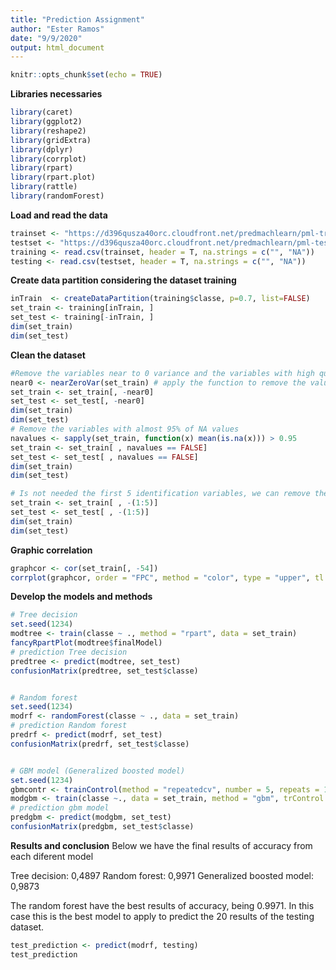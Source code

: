 ```yaml
---
title: "Prediction Assignment"
author: "Ester Ramos"
date: "9/9/2020"
output: html_document
---
```


```r
knitr::opts_chunk$set(echo = TRUE)
```

**Libraries necessaries**
```r
library(caret)
library(ggplot2)
library(reshape2)
library(gridExtra)
library(dplyr)
library(corrplot)
library(rpart)
library(rpart.plot)
library(rattle)
library(randomForest)
```

**Load and read the data**
```r
trainset <- "https://d396qusza40orc.cloudfront.net/predmachlearn/pml-training.csv"
testset <- "https://d396qusza40orc.cloudfront.net/predmachlearn/pml-testing.csv"
training <- read.csv(trainset, header = T, na.strings = c("", "NA"))
testing <- read.csv(testset, header = T, na.strings = c("", "NA"))
```

**Create data partition considering the dataset training**
```r
inTrain  <- createDataPartition(training$classe, p=0.7, list=FALSE)
set_train <- training[inTrain, ]
set_test <- training[-inTrain, ]
dim(set_train)
dim(set_test)
```

**Clean the dataset**
```r
#Remove the variables near to 0 variance and the variables with high quantity of NA
near0 <- nearZeroVar(set_train) # apply the function to remove the values near to 0 variance
set_train <- set_train[, -near0]
set_test <- set_test[, -near0]
dim(set_train)
dim(set_test)
# Remove the variables with almost 95% of NA values
navalues <- sapply(set_train, function(x) mean(is.na(x))) > 0.95
set_train <- set_train[ , navalues == FALSE]
set_test <- set_test[ , navalues == FALSE]
dim(set_train)
dim(set_test)
```

```r
# Is not needed the first 5 identification variables, we can remove them
set_train <- set_train[ , -(1:5)]
set_test <- set_test[ , -(1:5)]
dim(set_train)
dim(set_test)
```

**Graphic correlation**
```r
graphcor <- cor(set_train[, -54])
corrplot(graphcor, order = "FPC", method = "color", type = "upper", tl.cex = 0.8, tl.col = rgb(0, 0, 0))
```

**Develop the models and methods**
```r
# Tree decision
set.seed(1234)
modtree <- train(classe ~ ., method = "rpart", data = set_train)
fancyRpartPlot(modtree$finalModel)
# prediction Tree decision
predtree <- predict(modtree, set_test)
confusionMatrix(predtree, set_test$classe)


# Random forest
set.seed(1234)
modrf <- randomForest(classe ~ ., data = set_train)
# prediction Random forest
predrf <- predict(modrf, set_test)
confusionMatrix(predrf, set_test$classe)


# GBM model (Generalized boosted model)
set.seed(1234)
gbmcontr <- trainControl(method = "repeatedcv", number = 5, repeats = 1)
modgbm <- train(classe ~., data = set_train, method = "gbm", trControl = gbmcontr, verbose = FALSE)
# prediction gbm model
predgbm <- predict(modgbm, set_test)
confusionMatrix(predgbm, set_test$classe)
```


**Results and conclusion**
Below we have the final results of accuracy from each diferent model

Tree decision: 0,4897
Random forest: 0,9971
Generalized boosted model: 0,9873

The random forest have the best results of accuracy, being 0.9971. In this case this is the best model to apply to predict the 20 results of the testing dataset.
```r
test_prediction <- predict(modrf, testing)
test_prediction
```